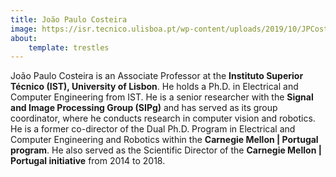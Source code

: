 ```yaml
---
title: João Paulo Costeira
image: https://isr.tecnico.ulisboa.pt/wp-content/uploads/2019/10/JPCosteira-e1580906950532.jpg
about:
    template: trestles
---
```


João Paulo Costeira is an Associate Professor at the **Instituto Superior Técnico (IST), University of Lisbon**. 
He holds a Ph.D. in Electrical and Computer Engineering from IST. He is a senior researcher with the **Signal and Image 
Processing Group (SIPg)** and has served as its group coordinator, where he conducts research in computer vision and robotics. 
He is a former co-director of the Dual Ph.D. Program in Electrical and Computer Engineering and Robotics within the **Carnegie 
Mellon | Portugal program**. He also served as the Scientific Director of the **Carnegie Mellon | Portugal initiative** from 2014 to 2018.